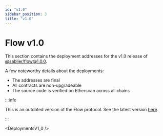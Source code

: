 ```yaml
---
id: "v1.0"
sidebar_position: 3
title: "v1.0"
---
```



# Flow v1.0

This section contains the deployment addresses for the v1.0 release of
[@sablier/flow@1.0.0](https://npmjs.com/package/@sablier/flow/v/1.0.0).

A few noteworthy details about the deployments:

- The addresses are final
- All contracts are non-upgradeable
- The source code is verified on Etherscan across all chains

:::info

This is an outdated version of the Flow protocol. See the latest version [here](/guides/flow/deployments).

:::

<DeploymentsV1_0 />
